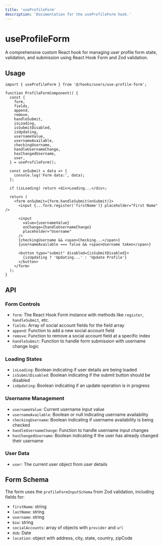 ```yaml
---
title: 'useProfileForm'
description: 'Documentation for the useProfileForm hook.'
---
```


# useProfileForm

A comprehensive custom React hook for managing user profile form state, validation, and submission using React Hook Form and Zod validation.

## Usage

```tsx
import { useProfileForm } from '@/hooks/users/use-profile-form';

function ProfileFormComponent() {
  const {
    form,
    fields,
    append,
    remove,
    handleSubmit,
    isLoading,
    isSubmitDisabled,
    isUpdating,
    usernameValue,
    usernameAvailable,
    checkingUsername,
    handleUsernameChange,
    hasChangedUsername,
    user,
  } = useProfileForm();

  const onSubmit = data => {
    console.log('Form data:', data);
  };

  if (isLoading) return <div>Loading...</div>;

  return (
    <form onSubmit={form.handleSubmit(onSubmit)}>
      <input {...form.register('firstName')} placeholder="First Name" />

      <input
        value={usernameValue}
        onChange={handleUsernameChange}
        placeholder="Username"
      />
      {checkingUsername && <span>Checking...</span>}
      {usernameAvailable === false && <span>Username taken</span>}

      <button type="submit" disabled={isSubmitDisabled}>
        {isUpdating ? 'Updating...' : 'Update Profile'}
      </button>
    </form>
  );
}
```

## API

### Form Controls

- `form`: The React Hook Form instance with methods like `register`, `handleSubmit`, etc.
- `fields`: Array of social account fields for the field array
- `append`: Function to add a new social account field
- `remove`: Function to remove a social account field at a specific index
- `handleSubmit`: Function to handle form submission with username change logic

### Loading States

- `isLoading`: Boolean indicating if user details are being loaded
- `isSubmitDisabled`: Boolean indicating if the submit button should be disabled
- `isUpdating`: Boolean indicating if an update operation is in progress

### Username Management

- `usernameValue`: Current username input value
- `usernameAvailable`: Boolean or null indicating username availability
- `checkingUsername`: Boolean indicating if username availability is being checked
- `handleUsernameChange`: Function to handle username input changes
- `hasChangedUsername`: Boolean indicating if the user has already changed their username

### User Data

- `user`: The current user object from user details

## Form Schema

The form uses the `profileFormInputSchema` from Zod validation, including fields for:

- `firstName`: string
- `lastName`: string
- `username`: string
- `bio`: string
- `socialAccounts`: array of objects with `provider` and `url`
- `dob`: Date
- `location`: object with address, city, state, country, zipCode
